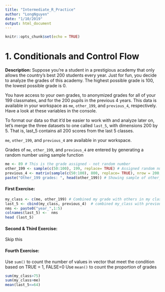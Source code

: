 ```yaml
---
title: "Intermediate_R_Practice"
author: "LongNguyen"
date: "1/10/2019"
output: html_document
---
```


```r
knitr::opts_chunk$set(echo = TRUE)
```
# 1. Conditionals and Control Flow
**Description:** Suppose you're a student in a prestigious academy that only allows the country's best 200 students every year. Just for fun, you decide to analyze the grades of this academy. The highest possible grade is 100, the lowest possible grade is 0.

You have access to your own grades, to anonymized grades for all of your 199 classmates, and for the 200 pupils in the previous 4 years. This data is available in your workspace as `me`, `other_199`, and `previous_4`, respectively. Have a look at these variables in the console.

To format our data so that it'd be easier to work with and analyze later on, let's merge the three datasets to one called `last_5`, with dimensions 200 by 5. That is, last_5 contains all 200 scores from the last 5 classes.

`me`, `other_199`, and `previous_4` are available in your workspace.

Grades of `me`, `other_199`, and `previous_4` are entered by generating a random number using sample function
```r
me <- 89 # This is the grade assigned - not random number
other_199 <- sample(c(50:100), 199, replace= TRUE) # Assigned random number to this variable. Replace=TRUE
previous_4 <- matrix(sample(c(50:100), 800, replace= TRUE), nrow = 200, ncol = 4)
paste("Other_199 grades: ", head(other_199)) # Showing sample of other_199 grades
```

#### First Exercise:

```r
my_class <- c(me, other_199) # Combined my grade with others in my class
last_5 <- cbind(my_class, previous_4)  # combined my_class with previous_4 matrix to create last 5 years grades
nms <- paste0("year_",1:5)
colnames(last_5) <-  nms
head (last_5)
```

#### Second & Third Exercise: 
Skip this

#### Fourth Exercise:
Use `sum()` to count the number of values in vector that meet the condition based on TRUE = 1, FALSE=0
Use `mean()` to count the proportion of grades
```r
sum(my_class>75)
sum(my_class>me)
mean(last_5<=64)
```
